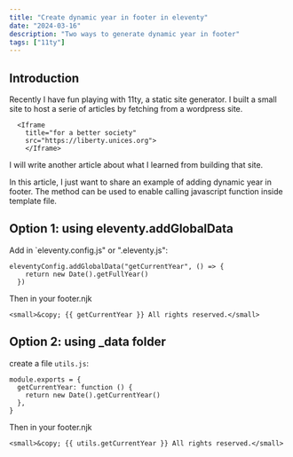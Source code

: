```yaml
---
title: "Create dynamic year in footer in eleventy"
date: "2024-03-16"
description: "Two ways to generate dynamic year in footer"
tags: ["11ty"]
---
```


## Introduction
Recently I have fun playing with 11ty, a static site generator.
I built a small site to host a serie of articles by fetching from a wordpress site.

      <Iframe
        title="for a better society"
        src="https://liberty.unices.org">
        </Iframe>

I will write another article about what I learned from building that site.

In this article, I just want to share an example of adding dynamic year in footer.
The method can be used to enable calling javascript function inside template file.

## Option 1: using eleventy.addGlobalData
Add in `eleventy.config.js" or ".eleventy.js":
```
eleventyConfig.addGlobalData("getCurrentYear", () => {
    return new Date().getFullYear()
  })
```

Then in your footer.njk
```
<small>&copy; {{ getCurrentYear }} All rights reserved.</small>
```

## Option 2: using _data folder
create a file `utils.js`:

```
module.exports = {
  getCurrentYear: function () {
    return new Date().getCurrentYear()
  },
}
```

Then in your footer.njk
```
<small>&copy; {{ utils.getCurrentYear }} All rights reserved.</small>
```

